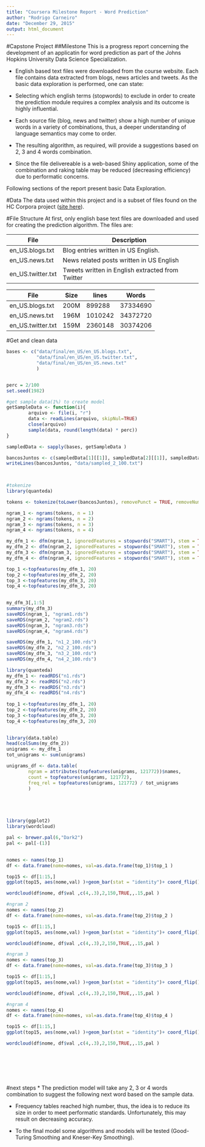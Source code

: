 ```yaml
---
title: "Coursera Milestone Report - Word Prediction"
author: "Rodrigo Carneiro"
date: "December 29, 2015"
output: html_document
---
```


#Capstone Project
##Milestone
This is a progress report concerning the development of an applicatin for word prediction as part of the Johns Hopkins University Data Science Specialization.

* English based text files were downloaded from the course website. Each file contains data extracted from blogs, news articles and tweets. As the basic data exploration is performed, one can state:

* Selecting which english terms (stopwords) to exclude in order to create the prediction module requires a complex analysis and its outcome is highly influential.

* Each source file (blog, news and twitter) show a high number of unique words in a variety of combinations, thus, a deeper understanding of language semantics may come to order.

* The resulting algorithm, as required, will provide a suggestions based on 2, 3 and 4 words combination.

* Since the file delivereable is a web-based Shiny application, some of the combination and raking table may be reduced (decreasing efficiency) due to performatic concerns.

Following sections of the report present basic Data Exploration.


#Data
The data used within this project and is a subset of files found on the HC Corpora project ([site here](http://corpora.heliohost.org/)).

#File Structure
At first, only english base text files are downloaded and used for creating the prediction algorithm. The files are:


File | Description  
--- | ---  
en_US.blogs.txt | Blog entries written in US English. 
en_US.news.txt | News related posts written in US English
en_US.twitter.txt | Tweets written in English extracted from Twitter


File | Size | lines | Words   
--- | --- | --- | ---  
en_US.blogs.txt | 200M | 899288 | 37334690
en_US.news.txt | 196M | 1010242 | 34372720
en_US.twitter.txt | 159M | 2360148 | 30374206




#Get and clean data

```r
 

bases <- c("data/final/en_US/en_US.blogs.txt",
           "data/final/en_US/en_US.twitter.txt",
           "data/final/en_US/en_US.news.txt"
           )


perc = 2/100
set.seed(1982)

#get sample data(1%) to create model
getSampleData <- function(i){
        arquivo <- file(i, "r")
        data <- readLines(arquivo, skipNul=TRUE)
        close(arquivo)
        sample(data, round(length(data) * perc))
}

sampledData <- sapply(bases, getSampleData )

bancosJuntos <- c(sampledData[1][[1]], sampledData[2][[1]], sampledData[3][[1]])
writeLines(bancosJuntos, "data/sampled_2_100.txt")


 
#tokenize
library(quanteda) 

tokens <- tokenize(toLower(bancosJuntos), removePunct = TRUE, removeNumbers=TRUE, simplify=TRUE)

ngram_1 <- ngrams(tokens, n = 1)
ngram_2 <- ngrams(tokens, n = 2)
ngram_3 <- ngrams(tokens, n = 3)
ngram_4 <- ngrams(tokens, n = 4)

my_dfm_1 <- dfm(ngram_1, ignoredFeatures = stopwords("SMART"), stem = TRUE)
my_dfm_2 <- dfm(ngram_2, ignoredFeatures = stopwords("SMART"), stem = TRUE)
my_dfm_3 <- dfm(ngram_3, ignoredFeatures = stopwords("SMART"), stem = TRUE)
my_dfm_4 <- dfm(ngram_4, ignoredFeatures = stopwords("SMART"), stem = TRUE)

top_1 <-topfeatures(my_dfm_1, 20) 
top_2 <-topfeatures(my_dfm_2, 20) 
top_3 <-topfeatures(my_dfm_3, 20) 
top_4 <-topfeatures(my_dfm_3, 20) 
 

my_dfm_3[,1:5]
summary(my_dfm_3)
saveRDS(ngram_1, "ngram1.rds")
saveRDS(ngram_2, "ngram2.rds")
saveRDS(ngram_3, "ngram3.rds")
saveRDS(ngram_4, "ngram4.rds")

saveRDS(my_dfm_1, "n1_2_100.rds")
saveRDS(my_dfm_2, "n2_2_100.rds")
saveRDS(my_dfm_3, "n3_2_100.rds")
saveRDS(my_dfm_4, "n4_2_100.rds")

```
 
```r
library(quanteda) 
my_dfm_1 <- readRDS("n1.rds")
my_dfm_2 <- readRDS("n2.rds")
my_dfm_3 <- readRDS("n3.rds")
my_dfm_4 <- readRDS("n4.rds")
 
top_1 <-topfeatures(my_dfm_1, 20) 
top_2 <-topfeatures(my_dfm_2, 20) 
top_3 <-topfeatures(my_dfm_3, 20) 
top_4 <-topfeatures(my_dfm_3, 20) 
 

library(data.table)
head(colSums(my_dfm_2))
unigrams <- my_dfm_1
tot_unigrams <- sum(unigrams)

unigrams_df <- data.table(
        ngram = attributes(topfeatures(unigrams, 121772))$names,
        count = topfeatures(unigrams, 121772),
        freq_rel = topfeatures(unigrams, 121772) / tot_unigrams
        )





library(ggplot2)
library(wordcloud)

pal <- brewer.pal(6,"Dark2")
pal <- pal[-(1)]
   

nomes <- names(top_1)
df <- data.frame(nome=nomes, val=as.data.frame(top_1)$top_1 )

top15 <- df[1:15,]
ggplot(top15, aes(nome,val) )+geom_bar(stat = "identity")+ coord_flip()

wordcloud(df$nome, df$val ,c(4,.3),2,150,TRUE,,.15,pal )

#ngram 2  
nomes <- names(top_2)
df <- data.frame(nome=nomes, val=as.data.frame(top_2)$top_2 )

top15 <- df[1:15,]
ggplot(top15, aes(nome,val) )+geom_bar(stat = "identity")+ coord_flip()

wordcloud(df$nome, df$val ,c(4,.3),2,150,TRUE,,.15,pal )

#ngram 3  
nomes <- names(top_3)
df <- data.frame(nome=nomes, val=as.data.frame(top_3)$top_3 )

top15 <- df[1:15,]
ggplot(top15, aes(nome,val) )+geom_bar(stat = "identity")+ coord_flip()

wordcloud(df$nome, df$val ,c(4,.3),2,150,TRUE,,.15,pal )

#ngram 4 
nomes <- names(top_4)
df <- data.frame(nome=nomes, val=as.data.frame(top_4)$top_4 )

top15 <- df[1:15,]
ggplot(top15, aes(nome,val) )+geom_bar(stat = "identity")+ coord_flip()

wordcloud(df$nome, df$val ,c(4,.3),2,150,TRUE,,.15,pal )




  
  
```

#next steps
* The prediction model will take any 2, 3 or 4 words combination to suggest the following next word based on the sample data.

* Frequency tables reached high number, thus, the idea is to reduce its size in order to meet performatic standards. Unfortunately, this may result on decreasing accuracy.

* To the final model some algorithms and models will be tested (Good-Turing Smoothing and Kneser-Key Smoothing). 
 